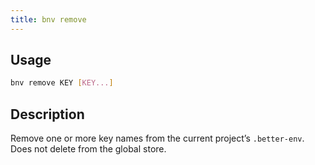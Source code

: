 ```yaml
---
title: bnv remove
---
```


## Usage

```bash
bnv remove KEY [KEY...]
```

## Description

Remove one or more key names from the current project’s `.better-env`. Does not delete from the global store.

